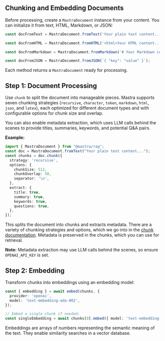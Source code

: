 ## Chunking and Embedding Documents

Before processing, create a `MastraDocument` instance from your content. You can initialize it from text, HTML, Markdown, or JSON:

```ts
const docFromText = MastraDocument.fromText('Your plain text content...');

const docFromHTML = MastraDocument.fromHTML('<html>Your HTML content...</html>');

const docFromMarkdown = MastraDocument.fromMarkdown('# Your Markdown content...');

const docFromJSON = MastraDocument.fromJSON(`{ "key": "value" }`);
```

Each method returns a `MastraDocument` ready for processing.

## Step 1: Document Processing

Use `chunk` to split the document into manageable pieces. Mastra supports seven chunking strategies (`recursive`, `character`, `token`, `markdown`, `html`, `json`, and `latex`), each optimized for different document types and with configurable options for chunk size and overlap.

You can also enable metadata extraction, which uses LLM calls behind the scenes to provide titles, summaries, keywords, and potential Q&A pairs.

**Example:**

```ts showLineNumbers copy
import { MastraDocument } from "@mastra/rag";
const doc = MastraDocument.fromText("Your plain text content...");
const chunks = doc.chunk({
  strategy: 'recursive',
  options: {
    chunkSize: 512,
    chunkOverlap: 50,
    separator: '\n',
  },
  extract: {
    title: true,
    summary: true,
    keywords: true,
    questions: true,
  },
});
```

This splits the document into chunks and extracts metadata. There are a variety of chunking strategies and options, which we go into in the [chunk documentation](/docs/guide/reference/rag/chunk.mdx). Metadata is preserved in the chunks, which you can use for retrieval.

**Note:** Metadata extraction may use LLM calls behind the scenes, so ensure `OPENAI_API_KEY` is set.

## Step 2: Embedding

Transform chunks into embeddings using an embedding model:

```ts showLineNumbers copy
const { embedding } = await embed(chunks, {
  provider: 'openai',
  model: 'text-embedding-ada-002',
});

// Embed a single chunk if needed:
const singleEmbedding = await chunks[0].embed({ model: 'text-embedding-ada-002' });
```

Embeddings are arrays of numbers representing the semantic meaning of the text. They enable similarity searches in a vector database.
